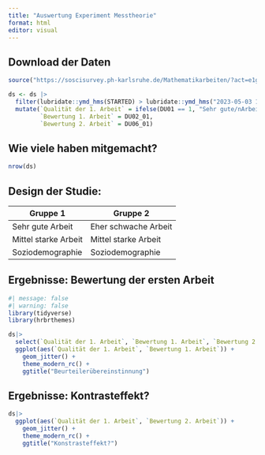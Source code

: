 ```yaml
---
title: "Auswertung Experiment Messtheorie"
format: html
editor: visual
---
```


## Download der Daten

```r
source("https://soscisurvey.ph-karlsruhe.de/Mathematikarbeiten/?act=e1g9LMzN1JsM9XzCKPrEzeYQ&rScript")  

ds <- ds |> 
  filter(lubridate::ymd_hms(STARTED) > lubridate::ymd_hms("2023-05-03 12:00:00")) |> 
  mutate(`Qualität der 1. Arbeit` = ifelse(DU01 == 1, "Sehr gute/nArbeit", "Sehr schwache Arbeit"),
         `Bewertung 1. Arbeit` = DU02_01,
         `Bewertung 2. Arbeit` = DU06_01) 
```

## Wie viele haben mitgemacht?

```r
nrow(ds)
```

## Design der Studie:

| Gruppe 1             | Gruppe 2             |
|----------------------|----------------------|
| Sehr gute Arbeit     | Eher schwache Arbeit |
| Mittel starke Arbeit | Mittel starke Arbeit |
| Soziodemographie     | Soziodemographie     |

## Ergebnisse: Bewertung der ersten Arbeit

```r
#| message: false
#| warning: false
library(tidyverse)
library(hrbrthemes)

ds|> 
  select(`Qualität der 1. Arbeit`, `Bewertung 1. Arbeit`, `Bewertung 2. Arbeit`) |> 
  ggplot(aes(`Qualität der 1. Arbeit`, `Bewertung 1. Arbeit`)) +
    geom_jitter() + 
    theme_modern_rc() +
    ggtitle("Beurteilerübereinstinnung")
```

## Ergebnisse: Kontrasteffekt?

```r
ds|> 
  ggplot(aes(`Qualität der 1. Arbeit`, `Bewertung 2. Arbeit`)) +
    geom_jitter() + 
    theme_modern_rc() +
    ggtitle("Konstrasteffekt?")
```
